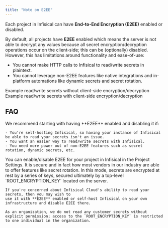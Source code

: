 ```yaml
---
title: "Note on E2EE"
---
```


Each project in Infisical can have **End-to-End Encryption (E2EE)** enabled or disabled.

By default, all projects have **E2EE** enabled which means the server is not able to decrypt any values because all secret encryption/decryption operations occur on the client-side; this can be (optionally) disabled. However, this has limitations around functionality and ease-of-use:

- You cannot make HTTP calls to Infisical to read/write secrets in plaintext.
- You cannot leverage non-E2EE features like native integrations and in-platform automations like dynamic secrets and secret rotation.

<CardGroup cols={2}>
    <Card
        title="E2EE Disabled"
        href="/api-reference/overview/examples/e2ee-disabled"
        icon="shield-halved"
        color="#3c8639"
    >
        Example read/write secrets without client-side encryption/decryption
    </Card>
    <Card 
        href="/api-reference/overview/examples/e2ee-enabled" 
        title="E2EE Enabled" 
        icon="shield" 
        color="#3775a9"
    >
        Example read/write secrets with client-side encryption/decryption
    </Card>
</CardGroup>

## FAQ

<AccordionGroup>
  <Accordion title="Should I have E2EE enabled or disabled?">
    We recommend starting with having **E2EE** enabled and disabling it if:
    
    - You're self-hosting Infisical, so having your instance of Infisical be able to read your secrets isn't an issue.
    - You want an easier way to read/write secrets with Infisical.
    - You need more power out of non-E2EE features such as secret rotation, dynamic secrets, etc.

  </Accordion>
  <Accordion title="How can I enable/disable E2EE?">
    You can enable/disable E2EE for your project in Infisical in the Project Settings.
  </Accordion>
  <Accordion title="Is disabling E2EE secure?">
    It is secure and in fact how most vendors in our industry are able to offer features like secret rotation. In this mode, secrets are encrypted at rest by
    a series of keys, secured ultimately by a top-level `ROOT_ENCRYPTION_KEY` located on the server.

    If you're concerned about Infisical Cloud's ability to read your secrets, then you may wish to
    use it with **E2EE** enabled or self-host Infisical on your own infrastructure and disable E2EE there.

    As an organization, we do not read any customer secrets without explicit permission; access to the `ROOT_ENCRYPTION_KEY` is restricted to one individual in the organization.
  </Accordion>
</AccordionGroup>